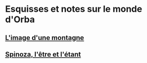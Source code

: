 = Esquisses et notes sur le monde d'Orba =
 
== [[26-03-2019|L'image d'une montagne]] ==
== [[27-03-2019|Spinoza, l'être et l'étant ]]==
